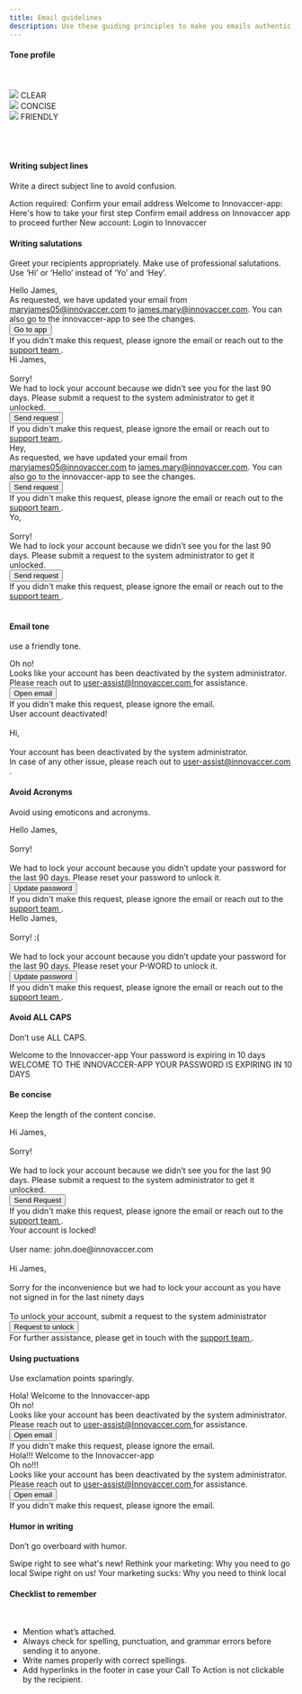 ```yaml
---
title: Email guidelines
description: Use these guiding principles to make you emails authentic, relevant and focused.
---
```


#### Tone profile
<br/>
<br/>

<Row className="justify-content-around">
  <div class="bitmap-container">
    <img src="/images/clear.png"/>
    <Subheading className="mt-5" appearance="subtle">CLEAR</Subheading>
  </div>
  <div class="bitmap-container">
    <img src="/images/concise.png"/>
    <Subheading className="mt-5" appearance="subtle">CONCISE</Subheading>
  </div>
  <div class="bitmap-container">
    <img src="/images/friendly.png"/>
    <Subheading className="mt-5" appearance="subtle">FRIENDLY</Subheading>
  </div>
</Row>
<br />
<br />
<br />

#### Writing subject lines

Write a direct subject line to avoid confusion.

<Rules>
  <DOs>
    <InlineMessage>
      <IconWrapper>
        Action required: Confirm your email address
      </IconWrapper>
    </InlineMessage>
    <InlineMessage>
      <IconWrapper>
        Welcome to Innovaccer-app: Here's how to take your
        first step
      </IconWrapper>
    </InlineMessage>
  </DOs>
  <DONTs>
    <InlineMessage>
      <IconWrapper iconType='error'>
        Confirm email address on Innovaccer app to proceed
        further
      </IconWrapper>
    </InlineMessage>
    <InlineMessage>
      <IconWrapper iconType='error'>
        New account: Login to Innovaccer
      </IconWrapper>
    </InlineMessage>
  </DONTs>
</Rules>
<br />

#### Writing salutations

Greet your recipients appropriately. Make use of professional salutations. Use ‘Hi’ or ‘Hello’ instead of ‘Yo’ and ‘Hey’.

<Rules>
  <DOs>
    <InlineMessage>
      <IconWrapper>
        Hello James,
      </IconWrapper>
      <br/>
      <div class='ml-7'>
        As requested, we have updated your
        email from <u>maryjames05@innovaccer.com</u> to <u>james.mary@innovaccer.com</u>. You can also go to the
        innovaccer-app to see the changes.
      </div>
    </InlineMessage>
    <div class='ml-7'>
      <Button>Go to app</Button>
      <br />
      If you didn't make this request, please ignore the
      email or reach out to the <u> support team </u> .
    </div>
    <InlineMessage>
      <IconWrapper>
        Hi James,
        <br/>
        <br/>
        Sorry!
        <br/>
        We had to lock your account because
        we didn’t see you for the last 90 days. Please
        submit a request to the system administrator to get
        it unlocked.
      </IconWrapper>
    </InlineMessage>
    <div class='ml-7 pb-6'>
      <Button>Send request</Button>
      <br />
      If you didn't make this request, please ignore the
      email or reach out to  <u> support team </u>.
    </div>
  </DOs>
  <DONTs>
    <InlineMessage>
      <IconWrapper iconType='error'>
        Hey,
      </IconWrapper>
      <br/>
      <div class='ml-7'>
        As requested, we have updated your email
        from <u>maryjames05@innovaccer.com</u> to <u>james.mary@innovaccer.com</u>. You can also go to the
        innovaccer-app to see the changes.
      </div>  
    </InlineMessage>
    <div class='ml-7'>
      <Button>Send request</Button>
      <br />
      If you didn't make this request, please ignore the
      email or reach out to the <u> support team </u>.
    </div>
    <InlineMessage>
      <IconWrapper iconType='error'>
        Yo,
        <br/>
        <br/>
        Sorry!
        <br/>
        We had to lock your account because we
        didn’t see you for the last 90 days. Please submit a
        request to the system administrator to get it
        unlocked.
      </IconWrapper>
    </InlineMessage>
    <div class='ml-7 pb-6'>
      <Button>Send request</Button>
      <br />
      If you didn't make this request, please ignore the
      email or reach out to the <u> support team </u>.
    </div>
  </DONTs>
</Rules>
<br />

#### Email tone

use a friendly tone.

<Rules>
  <DOs>
    <InlineMessage>
      <IconWrapper>
        Oh no! 
      </IconWrapper>
      <br/>
      <div class='ml-7'>
        Looks like your account has been deactivated by the system administrator. Please reach out to <u> user-assist@Innovaccer.com </u> for assistance.
      </div>
    </InlineMessage>
    <div class='ml-7 pb-6'>
      <Button>Open email</Button>
      <br />
      If you didn't make this request, please ignore the
      email.
    </div>
  </DOs>
  <DONTs>
    <InlineMessage>
      <IconWrapper iconType='error'>
        User account deactivated!
        <br/>
        <br/>
        Hi,
        <br/>
        <br/>
        Your account has been deactivated by the system administrator.
        </IconWrapper>
        <br/>
        <div class='ml-7'>
          In case of any other issue, please reach out to <u> user-assist@innovaccer.com </u>.
        </div>
    </InlineMessage>
  </DONTs>
</Rules>

#### Avoid Acronyms

Avoid using emoticons and acronyms.

<Rules>
  <DOs>
    <InlineMessage>
      <IconWrapper>
        Hello James,
        <br/>
        <br/>
        Sorry!
        <br/>
        <br/>
        We had to lock your account because you didn’t update your password for the last 90 days. Please reset your password to unlock it.
      </IconWrapper>
    </InlineMessage>
    <div class='ml-7 pb-6'>
      <Button> Update password </Button>
      <br />
       If you didn't make this request, please ignore the email or reach out to the <u> support team </u>.
    </div>
  </DOs>
  <DONTs>
    <InlineMessage>
      <IconWrapper iconType='error'>
          Hello James,
          <br/>
          <br/>
          Sorry! :(
          <br/>
          <br/>
          We had to lock your account because you didn’t update your password for the last 90 days. Please reset your  P-WORD to unlock it.     
      </IconWrapper>
    </InlineMessage>
    <div class='ml-7 pb-6'>
      <Button> Update password </Button>
      <br />
      If you didn't make this request, please ignore the email or reach out to the <u> support team </u>.
    </div>
  </DONTs>
</Rules>

#### Avoid ALL CAPS

Don’t use ALL CAPS.

<Rules>
  <DOs>
    <InlineMessage>
      <IconWrapper>
        Welcome to the Innovaccer-app
      </IconWrapper>
    </InlineMessage>
    <InlineMessage>
      <IconWrapper>
        Your password is expiring in 10 days
      </IconWrapper>
    </InlineMessage>
  </DOs>
  <DONTs>
    <InlineMessage>
      <IconWrapper iconType='error'>
        WELCOME TO THE INNOVACCER-APP
      </IconWrapper>
    </InlineMessage>
    <InlineMessage>
      <IconWrapper iconType='error'>
        YOUR PASSWORD IS EXPIRING IN 10 DAYS
      </IconWrapper>
    </InlineMessage>
  </DONTs>
</Rules>

#### Be concise

Keep the length of the content concise.

<Rules>
  <DOs>
    <InlineMessage>
      <IconWrapper>
        Hi James,
        <br/>
        <br/>
        Sorry!
        <br/>
        <br/>
        We had to lock your account because we didn’t see you for the last 90 days. Please submit a request to the system administrator to get it unlocked.
      </IconWrapper>
    </InlineMessage>
    <div class='ml-7 pb-6'>
      <Button> Send Request </Button>
      <br />
      If you didn't make this request, please ignore the email or reach out to the <u> support team </u>.
    </div>
  </DOs>
  <DONTs>
    <InlineMessage>
      <IconWrapper iconType='error' >
        Your account is locked!
        <br/>
        <br/>
        User name: john.doe@innovaccer.com
        <br/>
        <br/>
        Hi James,
        <br/>
        <br/>
        Sorry for the inconvenience but we had to lock your account as you have not signed in for the last ninety days
        <br/>
        <br/>
        To unlock your account, submit a request to the system administrator
      </IconWrapper>
    </InlineMessage>
    <div class='ml-7 pb-6'>
      <Button> Request to unlock </Button>
      <br />
      For further assistance, please get in touch with the <u> support team </u>.
    </div>
  </DONTs>
</Rules>

#### Using puctuations

Use exclamation points sparingly.

<Rules>
  <DOs>
    <InlineMessage>
      <IconWrapper>
       Hola! Welcome to the Innovaccer-app
      </IconWrapper>
      <br/>
      <IconWrapper>
        Oh no!
      </IconWrapper>
      <br/>
      <div class='ml-7'>
        Looks like your account has been deactivated by the system administrator. Please reach out to <u> user-assist@Innovaccer.com </u> for assistance.
      </div>
    </InlineMessage>
    <div class='ml-7 pb-6'> 
      <Button> Open email </Button>
      <br/>
      If you didn't make this request, please ignore the email.
    </div>
  </DOs>
  <DONTs>
    <InlineMessage>
      <IconWrapper iconType='error'>
        Hola!!! Welcome to the Innovaccer-app
      </IconWrapper>
      <br/>
      <IconWrapper iconType='error'>
        Oh no!!!
      </IconWrapper>
      <br/>
      <div class='ml-7'>
        Looks like your account has been deactivated by the system administrator. Please reach out to <u> user-assist@Innovaccer.com </u> for assistance.
      </div>
    </InlineMessage>
    <div class='ml-7 pb-6'> 
      <Button> Open email </Button>
      <br/>
      If you didn't make this request, please ignore the email.
    </div>
  </DONTs>
</Rules>

#### Humor in writing

Don’t go overboard with humor. 

<Rules>
  <DOs>
   <InlineMessage>
      <IconWrapper >
        Swipe right to see what's new!
      </IconWrapper>
   </InlineMessage>
   <InlineMessage>
      <IconWrapper>
        Rethink your marketing: Why you need to go local
      </IconWrapper>
   </InlineMessage>
  </DOs>
  <DONTs>
    <InlineMessage>
      <IconWrapper iconType='error'>
        Swipe right on us!
      </IconWrapper>
   </InlineMessage>
   <InlineMessage>
      <IconWrapper iconType='error'>
        Your marketing sucks: Why you need to think local
      </IconWrapper>
   </InlineMessage>
  </DONTs>
</Rules>

#### Checklist to remember
<br/>

* Mention what’s attached.
* Always check for spelling, punctuation, and grammar errors before sending it to anyone.
* Write names properly with correct spellings.
* Add hyperlinks in the footer in case your Call To Action is not clickable by the recipient.









